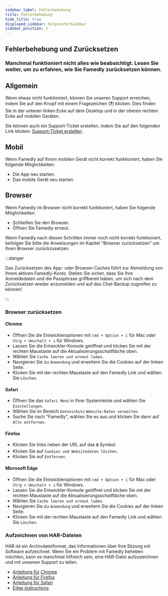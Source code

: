 ```yaml
---
sidebar_label: Fehlerbehebung
title: Fehlerbehebung
hide_title: true
displayed_sidebar: helpcenterSidebar
sidebar_position: 1
---
```



<div class="hero hero--primary">
  <div class="container">
    <h2 class="hero__title">Fehlerbehebung und Zurücksetzen</h2>
    <h3>Manchmal funktioniert nicht alles wie beabsichtigt. Lesen Sie weiter, um zu erfahren, wie Sie Famedly zurücksetzen können.</h3>
  </div>
</div>

## Allgemein

Wenn etwas nicht funktioniert, können Sie unseren Support erreichen, indem Sie auf den Knopf mit einem Fragezeichen (❓) klicken. Dies finden Sie in der unteren linken Ecke auf dem Desktop und in der oberen rechten Ecke auf mobilen Geräten.

Sie können auch ein Support-Ticket erstellen, indem Sie auf den folgenden Link klicken: [Support-Ticket erstellen](https://famedly.atlassian.net/servicedesk/customer/portal/7) .

## Mobil

Wenn Famedly auf Ihrem mobilen Gerät nicht korrekt funktioniert, haben Sie folgende Möglichkeiten:

- Die App neu starten.
- Das mobile Gerät neu starten.

## Browser

Wenn Famedly im Browser nicht korrekt funktioniert, haben Sie folgende Möglichkeiten:

- Schließen Sie den Browser.
- Öffnen Sie Famedly erneut.

Wenn Famedly nach diesen Schritten immer noch nicht korrekt funktioniert, befolgen Sie bitte die Anweisungen im Kapitel "Browser zurücksetzen" um Ihren Browser zurückzusetzen.

:::danger

Das Zurücksetzen des App- oder Browser-Caches führt zur Abmeldung von Ihrem aktiven Famedly-Konto. Stellen Sie sicher, dass Sie Ihre Anmeldedaten und die Passphrase griffbereit haben, um sich nach dem Zurücksetzen wieder anzumelden und auf das Chat-Backup zugreifen zu können!

:::

### Browser zurücksetzen

#### Chrome

- Öffnen Sie die Entwickleroptionen mit `cmd + Option + i` für Mac oder `Strg + Umschalt + i` für Windows.
- Lassen Sie die Entwickler-Konsole geöffnet und klicken Sie mit der rechten Maustaste auf die Aktualisierungsschaltfläche oben.
- Wählen Sie `Cache leeren und erneut laden`.
- Navigieren Sie zu `Anwendung` und erweitern Sie die Cookies auf der linken Seite.
- Klicken Sie mit der rechten Maustaste auf den Famedly Link und wählen Sie `Löschen`.

#### Safari

- Öffnen Sie das `Safari Menü` in Ihrer Systemleiste und wählen Sie `Einstellungen`.
- Wählen Sie im Bereich `Datenschutz` `Website-Daten verwalten`.
- Suche Sie nach "Famedly", wählen Sie es aus und klicken Sie dann auf `Alle entfernen`.

#### Firefox

- Klicken Sie links neben der URL auf das `🔒` Symbol.
- Klicken Sie auf `Cookies und Websitedaten löschen`.
- Klicken Sie auf `Entfernen`.

#### Microsoft Edge

- Öffnen Sie die Entwickleroptionen mit `cmd + Option + i` für Mac oder `Strg + Umschalt + i` für Windows.
- Lassen Sie die Entwickler-Konsole geöffnet und klicken Sie mit der rechten Maustaste auf die Aktualisierungsschaltfläche oben.
- Wählen Sie `Cache leeren und erneut laden`.
- Navigieren Sie zu `Anwendung` und erweitern Sie die Cookies auf der linken Seite.
- Klicken Sie mit der rechten Maustaste auf den Famedly Link und wählen Sie `Löschen`.

### Aufzeichnen von HAR-Dateien

HAR ist ein Archivdateiformat, das Informationen über Ihre Sitzung mit Software aufzeichnet. Wenn Sie ein Problem mit Famedly beheben möchten, kann es manchmal hilfreich sein, eine HAR-Datei aufzuzeichnen und mit unserem Support zu teilen.

- [Anleitung für Chrome](https://support.google.com/admanager/answer/10358597?hl=de)
- [Anleitung für Firefox](https://firefox-source-docs.mozilla.org/devtools-user/network_monitor/index.html#opening-the-network-monitor)
- [Anleitung für Safari](https://developer.apple.com/safari/tools/#current)
- [Edge instructions](https://learn.microsoft.com/en-us/microsoft-edge/devtools-guide-chromium/network/)
